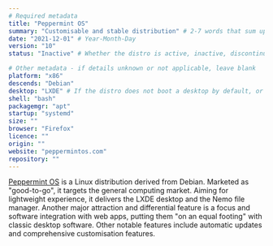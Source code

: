 ```yaml
---
# Required metadata
title: "Peppermint OS"
summary: "Customisable and stable distribution" # 2-7 words that sum up the distribution
date: "2021-12-01" # Year-Month-Day
version: "10"
status: "Inactive" # Whether the distro is active, inactive, discontinued (still supported), or legacy (not supported)

# Other metadata - if details unknown or not applicable, leave blank
platform: "x86"
descends: "Debian"
desktop: "LXDE" # If the distro does not boot a desktop by default, or doesn't ship one, leave 'desktop' blank
shell: "bash"
packagemgr: "apt"
startup: "systemd"
size: ""
browser: "Firefox"
licence: ""
origin: ""
website: "peppermintos.com"
repository: ""
---
```


[Peppermint OS](https://peppermintos.com) is a Linux distribution derived from Debian. Marketed as "good-to-go", it targets the general computing market. Aiming for lightweight experience, it delivers the LXDE desktop and the Nemo file manager. Another major attraction and differential feature is a focus and software integration with web apps, putting them "on an equal footing" with classic desktop software. Other notable features include automatic updates and comprehensive customisation features.
